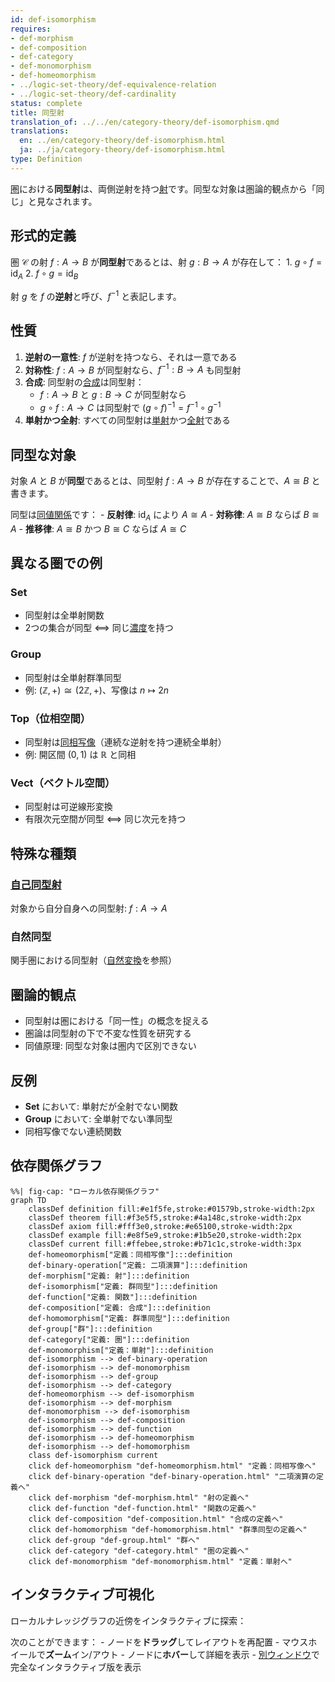 ```yaml
---
id: def-isomorphism
requires:
- def-morphism
- def-composition
- def-category
- def-monomorphism
- def-homeomorphism
- ../logic-set-theory/def-equivalence-relation
- ../logic-set-theory/def-cardinality
status: complete
title: 同型射
translation_of: ../../en/category-theory/def-isomorphism.qmd
translations:
  en: ../en/category-theory/def-isomorphism.html
  ja: ../ja/category-theory/def-isomorphism.html
type: Definition
---
```


[圏](def-category.qmd)における**同型射**は、両側逆射を持つ[射](def-morphism.qmd)です。同型な対象は圏論的観点から「同じ」と見なされます。

## 形式的定義

圏 $\mathcal{C}$ の射 $f: A \to B$ が**同型射**であるとは、射 $g: B \to A$ が存在して：
1. $g \circ f = \text{id}_A$
2. $f \circ g = \text{id}_B$

射 $g$ を $f$ の**逆射**と呼び、$f^{-1}$ と表記します。

## 性質

1. **逆射の一意性**: $f$ が逆射を持つなら、それは一意である
2. **対称性**: $f: A \to B$ が同型射なら、$f^{-1}: B \to A$ も同型射
3. **合成**: 同型射の[合成](def-composition.qmd)は同型射：
   - $f: A \to B$ と $g: B \to C$ が同型射なら
   - $g \circ f: A \to C$ は同型射で $(g \circ f)^{-1} = f^{-1} \circ g^{-1}$
4. **単射かつ全射**: すべての同型射は[単射](def-monomorphism.qmd)かつ[全射](def-epimorphism.qmd)である

## 同型な対象

対象 $A$ と $B$ が**同型**であるとは、同型射 $f: A \to B$ が存在することで、$A \cong B$ と書きます。

同型は[同値関係](../logic-set-theory/def-equivalence-relation.qmd)です：
- **反射律**: $\text{id}_A$ により $A \cong A$
- **対称律**: $A \cong B$ ならば $B \cong A$
- **推移律**: $A \cong B$ かつ $B \cong C$ ならば $A \cong C$

## 異なる圏での例

### Set
- 同型射は全単射関数
- 2つの集合が同型 ⟺ 同じ[濃度](../logic-set-theory/def-cardinality.qmd)を持つ

### Group
- 同型射は全単射群準同型
- 例: $(\mathbb{Z}, +) \cong (2\mathbb{Z}, +)$、写像は $n \mapsto 2n$

### Top（位相空間）
- 同型射は[同相写像](../topology/def-homeomorphism.qmd)（連続な逆射を持つ連続全単射）
- 例: 開区間 $(0,1)$ は $\mathbb{R}$ と同相

### Vect（ベクトル空間）
- 同型射は可逆線形変換
- 有限次元空間が同型 ⟺ 同じ次元を持つ

## 特殊な種類

### [自己同型射](../algebra/def-automorphism.qmd)
対象から自分自身への同型射: $f: A \to A$

### 自然同型
関手圏における同型射（[自然変換](def-natural-transformation.qmd)を参照）

## 圏論的観点

- 同型射は圏における「同一性」の概念を捉える
- 圏論は同型射の下で不変な性質を研究する
- 同値原理: 同型な対象は圏内で区別できない

## 反例

- **Set** において: 単射だが全射でない関数
- **Group** において: 全単射でない準同型
- 同相写像でない連続関数

## 依存関係グラフ

```mermaid
%%| fig-cap: "ローカル依存関係グラフ"
graph TD
    classDef definition fill:#e1f5fe,stroke:#01579b,stroke-width:2px
    classDef theorem fill:#f3e5f5,stroke:#4a148c,stroke-width:2px
    classDef axiom fill:#fff3e0,stroke:#e65100,stroke-width:2px
    classDef example fill:#e8f5e9,stroke:#1b5e20,stroke-width:2px
    classDef current fill:#ffebee,stroke:#b71c1c,stroke-width:3px
    def-homeomorphism["定義：同相写像"]:::definition
    def-binary-operation["定義: 二項演算"]:::definition
    def-morphism["定義: 射"]:::definition
    def-isomorphism["定義: 群同型"]:::definition
    def-function["定義: 関数"]:::definition
    def-composition["定義: 合成"]:::definition
    def-homomorphism["定義: 群準同型"]:::definition
    def-group["群"]:::definition
    def-category["定義: 圏"]:::definition
    def-monomorphism["定義：単射"]:::definition
    def-isomorphism --> def-binary-operation
    def-isomorphism --> def-monomorphism
    def-isomorphism --> def-group
    def-isomorphism --> def-category
    def-homeomorphism --> def-isomorphism
    def-isomorphism --> def-morphism
    def-monomorphism --> def-isomorphism
    def-isomorphism --> def-composition
    def-isomorphism --> def-function
    def-isomorphism --> def-homeomorphism
    def-isomorphism --> def-homomorphism
    class def-isomorphism current
    click def-homeomorphism "def-homeomorphism.html" "定義：同相写像へ"
    click def-binary-operation "def-binary-operation.html" "二項演算の定義へ"
    click def-morphism "def-morphism.html" "射の定義へ"
    click def-function "def-function.html" "関数の定義へ"
    click def-composition "def-composition.html" "合成の定義へ"
    click def-homomorphism "def-homomorphism.html" "群準同型の定義へ"
    click def-group "def-group.html" "群へ"
    click def-category "def-category.html" "圏の定義へ"
    click def-monomorphism "def-monomorphism.html" "定義：単射へ"
```

## インタラクティブ可視化

ローカルナレッジグラフの近傍をインタラクティブに探索：

::: {.graph-viz data-id="def-isomorphism" data-width="700" data-height="500"}
:::

次のことができます：
- ノードを**ドラッグ**してレイアウトを再配置
- マウスホイールで**ズーム**イン/アウト
- ノードに**ホバー**して詳細を表示
- [別ウィンドウ](../../output/interactive/ja/def-isomorphism.html){target="_blank"}で完全なインタラクティブ版を表示
